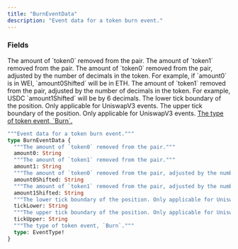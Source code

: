 ```yaml
---
title: "BurnEventData"
description: "Event data for a token burn event."
---
```


### Fields

<ResponseField name="amount0" type="String">
  The amount of `token0` removed from the pair.
</ResponseField>

<ResponseField name="amount1" type="String">
  The amount of `token1` removed from the pair.
</ResponseField>

<ResponseField name="amount0Shifted" type="String">
  The amount of `token0` removed from the pair, adjusted by the number of decimals in the token. For example, if `amount0` is in WEI, `amount0Shifted` will be in ETH.
</ResponseField>

<ResponseField name="amount1Shifted" type="String">
  The amount of `token1` removed from the pair, adjusted by the number of decimals in the token. For example, USDC `amount1Shifted` will be by 6 decimals.
</ResponseField>

<ResponseField name="tickLower" type="String">
  The lower tick boundary of the position. Only applicable for UniswapV3 events.
</ResponseField>

<ResponseField name="tickUpper" type="String">
  The upper tick boundary of the position. Only applicable for UniswapV3 events.
</ResponseField>

<a href="/api-reference/types/eventtype">
  <ResponseField name="type" type="EventType!" required>
    The type of token event, `Burn`.
  </ResponseField>
</a>


```graphql BurnEventData
"""Event data for a token burn event."""
type BurnEventData {
  """The amount of `token0` removed from the pair."""
  amount0: String
  """The amount of `token1` removed from the pair."""
  amount1: String
  """The amount of `token0` removed from the pair, adjusted by the number of decimals in the token. For example, if `amount0` is in WEI, `amount0Shifted` will be in ETH."""
  amount0Shifted: String
  """The amount of `token1` removed from the pair, adjusted by the number of decimals in the token. For example, USDC `amount1Shifted` will be by 6 decimals."""
  amount1Shifted: String
  """The lower tick boundary of the position. Only applicable for UniswapV3 events."""
  tickLower: String
  """The upper tick boundary of the position. Only applicable for UniswapV3 events."""
  tickUpper: String
  """The type of token event, `Burn`."""
  type: EventType!
}
```
